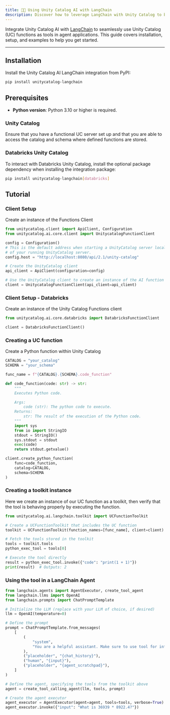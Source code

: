 ```yaml
---
title: 🦜🔗 Using Unity Catalog AI with LangChain
description: Discover how to leverage LangChain with Unity Catalog to build powerful AI applications, including chain construction, agent creation, and advanced prompt engineering techniques.
---
```


Integrate Unity Catalog AI with [LangChain](https://python.langchain.com) to seamlessly use Unity Catalog (UC) functions as tools in agent applications. This guide covers installation, setup, and examples to help you get started.

---

## Installation

Install the Unity Catalog AI LangChain integration from PyPI:

```sh
pip install unitycatalog-langchain
```

## Prerequisites

- **Python version**: Python 3.10 or higher is required.

### Unity Catalog

Ensure that you have a functional UC server set up and that you are able to access the catalog and schema where defined functions are stored.

### Databricks Unity Catalog

To interact with Databricks Unity Catalog, install the optional package dependency when installing the integration package:

```sh
pip install unitycatalog-langchain[databricks]
```

## Tutorial

### Client Setup

Create an instance of the Functions Client

```python
from unitycatalog.client import ApiClient, Configuration
from unitycatalog.ai.core.client import UnitycatalogFunctionClient

config = Configuration()
# This is the default address when starting a UnityCatalog server locally. Update this to the uri
# of your running UnityCatalog server.
config.host = "http://localhost:8080/api/2.1/unity-catalog"

# Create the UnityCatalog client
api_client = ApiClient(configuration=config)

# Use the UnityCatalog client to create an instance of the AI function client
client = UnitycatalogFunctionClient(api_client=api_client)
```

### Client Setup - Databricks

Create an instance of the Unity Catalog Functions client

```python
from unitycatalog.ai.core.databricks import DatabricksFunctionClient

client = DatabricksFunctionClient()
```

### Creating a UC function

Create a Python function within Unity Catalog

```python
CATALOG = "your_catalog"
SCHEMA = "your_schema"

func_name = f"{CATALOG}.{SCHEMA}.code_function"

def code_function(code: str) -> str:
    """
    Executes Python code.

    Args:
        code (str): The python code to execute.
    Returns:
        str: The result of the execution of the Python code.
    """
    import sys
    from io import StringIO
    stdout = StringIO()
    sys.stdout = stdout
    exec(code)
    return stdout.getvalue()

client.create_python_function(
    func=code_function,
    catalog=CATALOG,
    schema=SCHEMA
)
```

### Creating a toolkit instance

Here we create an instance of our UC function as a toolkit, then verify that the tool is behaving properly by executing the function.

```python
from unitycatalog.ai.langchain.toolkit import UCFunctionToolkit

# Create a UCFunctionToolkit that includes the UC function
toolkit = UCFunctionToolkit(function_names=[func_name], client=client)

# Fetch the tools stored in the toolkit
tools = toolkit.tools
python_exec_tool = tools[0]

# Execute the tool directly
result = python_exec_tool.invoke({"code": "print(1 + 1)"})
print(result)  # Outputs: 2
```

### Using the tool in a LangChain Agent

```python
from langchain.agents import AgentExecutor, create_tool_agent
from langchain.llms import OpenAI
from langchain.prompts import ChatPromptTemplate

# Initialize the LLM (replace with your LLM of choice, if desired)
llm = OpenAI(temperature=0)

# Define the prompt
prompt = ChatPromptTemplate.from_messages(
    [
        (
            "system",
            "You are a helpful assistant. Make sure to use tool for information.",
        ),
        ("placeholder", "{chat_history}"),
        ("human", "{input}"),
        ("placeholder", "{agent_scratchpad}"),
    ]
)

# Define the agent, specifying the tools from the toolkit above
agent = create_tool_calling_agent(llm, tools, prompt)

# Create the agent executor
agent_executor = AgentExecutor(agent=agent, tools=tools, verbose=True)
agent_executor.invoke({"input": "What is 36939 * 8922.4?"})
```
